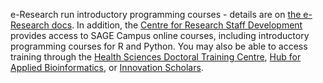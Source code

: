 <!-- Got any organisation information on where to learn R or Python? Does your institute run carpentries training or data science help? Include it below. -->

e-Research run introductory programming courses - details are on [the e-Research docs](https://docs.er.kcl.ac.uk/training/). In addition, the [Centre for Research Staff Development](https://internal.kcl.ac.uk/crsd/courses/on-demand-learning) provides access to SAGE Campus online courses, including introductory programming courses for R and Python. You may also be able to access training through the [Health Sciences Doctoral Training Centre](https://emckclac.sharepoint.com/sites/KPRH/SitePages/Knowledge%20and%20Intellectual%20Abilities.aspx), [Hub for Applied Bioinformatics](https://hab.sites.er.kcl.ac.uk/training), or [Innovation Scholars](https://innovationscholars.er.kcl.ac.uk/).
